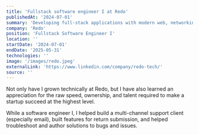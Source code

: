 ```yaml
---
title: 'Fullstack software engineer I at Redo'
publishedAt: '2024-07-01'
summary: 'Developing full-stack applications with modern web, networking, and storage technologies.'
company: 'Redo'
position: 'Fullstack Software Engineer I'
location: ''
startDate: '2024-07-01'
endDate: '2025-05-31'
technologies: ''
image: '/images/redo.jpeg'
externalLink: 'https://www.linkedin.com/company/redo-tech/'
source: ''
---
```


Not only have I grown technically at Redo, but I have also learned an appreciation for the raw speed, ownership, and talent required
to make a startup succeed at the highest level.

While a software engineer I, I helped build a multi-channel support client (especially email), built features for return submission, and helped troubleshoot and author solutions to bugs and issues.